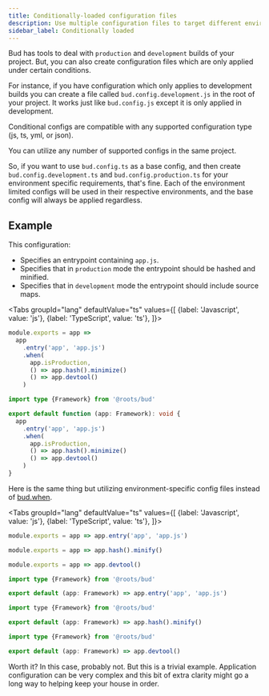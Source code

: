 ```yaml
---
title: Conditionally-loaded configuration files
description: Use multiple configuration files to target different environments
sidebar_label: Conditionally loaded
---
```



Bud has tools to deal with `production` and `development` builds of your project. But, you can also create configuration files which are only applied under certain conditions.

For instance, if you have configuration which only applies to development builds you can create a file called `bud.config.development.js` in the root of your project. It works just like
`bud.config.js` except it is only applied in development.

Conditional configs are compatible with any supported configuration type (js, ts, yml, or json).

You can utilize any number of supported configs in the same project.

So, if you want to use `bud.config.ts` as a base config, and then create `bud.config.development.ts` and `bud.config.production.ts` for your environment specific requirements,
that's fine. Each of the environment limited configs will be used in their respective environments, and the base config will always be applied regardless.

## Example

This configuration:

- Specifies an entrypoint containing `app.js`.
- Specifies that in `production` mode the entrypoint should be hashed and minified.
- Specifies that in `development` mode the entrypoint should include source maps.

<Tabs
  groupId="lang"
  defaultValue="ts"
  values={[
    {label: 'Javascript', value: 'js'},
    {label: 'TypeScript', value: 'ts'},
  ]}>
  <TabItem value="js">

```js title='bud.config.js'
module.exports = app =>
  app
    .entry('app', 'app.js')
    .when(
      app.isProduction,
      () => app.hash().minimize()
      () => app.devtool()
    )
```

  </TabItem>
  <TabItem value="ts">

```ts title='bud.config.ts'
import type {Framework} from '@roots/bud'

export default function (app: Framework): void {
  app
    .entry('app', 'app.js')
    .when(
      app.isProduction,
      () => app.hash().minimize()
      () => app.devtool()
    )
}
```

  </TabItem>
</Tabs>

Here is the same thing but utilizing environment-specific config files instead of [bud.when](/docs/bud.when).

<Tabs
  groupId="lang"
  defaultValue="ts"
  values={[
    {label: 'Javascript', value: 'js'},
    {label: 'TypeScript', value: 'ts'},
  ]}>
  <TabItem value="js">

```js title='bud.config.js'
module.exports = app => app.entry('app', 'app.js')
```

```js title='bud.config.development.js'
module.exports = app => app.hash().minify()
```

```js title='bud.config.production.js'
module.exports = app => app.devtool()
```

  </TabItem>
  <TabItem value="ts">

```ts title='bud.config.ts'
import type {Framework} from '@roots/bud'

export default (app: Framework) => app.entry('app', 'app.js')
```

```js title='bud.config.development.ts'
import type {Framework} from '@roots/bud'

export default (app: Framework) => app.hash().minify()
```

```ts title='bud.config.production.ts'
import type {Framework} from '@roots/bud'

export default (app: Framework) => app.devtool()
```

  </TabItem>
</Tabs>

Worth it? In this case, probably not. But this is a trivial example. Application configuration can be very complex
and this bit of extra clarity might go a long way to helping keep your house in order.
